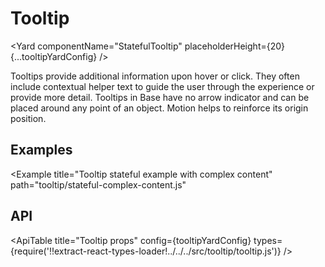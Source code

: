 <!--
Copyright (c) 2018-2020 Uber Technologies, Inc.

This source code is licensed under the MIT license found in the
LICENSE file in the root directory of this source tree.
-->






# Tooltip

<Yard
  componentName="StatefulTooltip"
  placeholderHeight={20}
  {...tooltipYardConfig}
/>

Tooltips provide additional information upon hover or click. They often include
contextual helper text to guide the user through the experience or provide more detail.
Tooltips in Base have no arrow indicator and can be placed around any point of an object.
Motion helps to reinforce its origin position.

## Examples

<Example title="Tooltip stateful example" path="tooltip/stateful.js">
  <Stateful />
</Example>

<Example
  title="Tooltip stateful example with complex content"
  path="tooltip/stateful-complex-content.js"
>
  <StatefulComplexContent />
</Example>

## API

<ApiTable
  title="Tooltip props"
  config={tooltipYardConfig}
  types={require('!!extract-react-types-loader!../../../src/tooltip/tooltip.js')}
/>

<Exports
  component={TooltipExports}
  title="Tooltip exports"
  path="baseui/tooltip"
  cheatsheet={false}
/>
